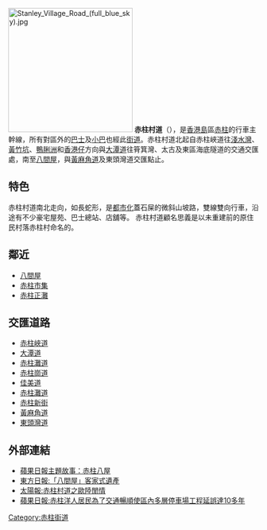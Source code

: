 {{Infobox Hong Kong Road
|   中文街道名稱    =  赤柱村道
|   英文街道名稱    =  Stanley Village Road
|   圖片        =  File:Stanley Village Road View1.jpg
|   圖片說明    =  赤柱村道近巴士總站
|   路段總長度  =  1
|   車速限制    =  50
|   行車線數量  =  雙線雙程
|   所在地區    =  [[南區_(香港)|南區]][[赤柱|赤柱]]
|   起點        =  [[赤柱峽道|赤柱峽道]]／[[大潭道|大潭道]]
|   終點        =  [[黃麻角道|黃麻角道]]／[[東頭灣道|東頭灣道]]
|   道路命名日期= 1933年11月10日
}}
[[File:Stanley_Village_Road_(full_blue_sky).jpg|250px]]
'''赤柱村道'''（{{lang-en|'''Stanley Village Road'''}}），是[[香港島|香港島]]區[[赤柱|赤柱]]的行車主幹線，所有對區外的[[巴士|巴士]]及[[小巴|小巴]]也經此[[街道|街道]]。赤柱村道北起自赤柱峽道往[[淺水灣|淺水灣]]、[[黃竹坑|黃竹坑]]、[[鴨脷洲|鴨脷洲]]和[[香港仔|香港仔]]方向與[[大潭道|大潭道]]往筲箕灣、太古及東區海底隧道的交通交匯處，南至[[八間屋|八間屋]]，與[[黃麻角道|黃麻角道]]及東頭灣道交匯點止。

==特色==
赤柱村道南北走向，如長蛇形，是[[都市化|都市化]]蓋石屎的微斜山坡路，雙線雙向行車，沿途有不少豪宅屋苑、巴士總站、店舖等。 赤柱村道顧名思義是以未重建前的原住民村落赤柱村命名的。

==鄰近==
* [[八間屋|八間屋]]
* [[赤柱市集|赤柱市集]]
*[[赤柱正灘|赤柱正灘]]
==交匯道路==
*[[赤柱峽道|赤柱峽道]]
*[[大潭道|大潭道]]
*[[赤柱灘道|赤柱灘道]]
*[[赤柱崗道|赤柱崗道]]
*[[佳美道|佳美道]]
*[[赤柱灘道|赤柱灘道]]
*[[赤柱新街|赤柱新街]]
*[[黃麻角道|黃麻角道]]
*[[東頭灣道|東頭灣道]]
==外部連結==
*[http://www1.hk.apple.nextmedia.com/template/apple/art_main.php?iss_id=20111112&sec_id=15307&art_id=15793228 蘋果日報主題故事：赤柱八屋 ]{{Dead link}}
*[http://orientaldaily.on.cc/cnt/finance/20130324/00204_002.html 東方日報:「八間屋」客家式遺產] {{Wayback|url=http://orientaldaily.on.cc/cnt/finance/20130324/00204_002.html |date=20200327011809 }}
*[http://the-sun.on.cc/cnt/finance/20130209/00436_034.html?pubdate=20130209 太陽報:赤柱村道之歐陸閒情] {{Wayback|url=http://the-sun.on.cc/cnt/finance/20130209/00436_034.html?pubdate=20130209 |date=20200315143656 }}
*[http://hk.apple.nextmedia.com/supplement/columnist/%E5%B7%A6%E4%B8%81%E5%B1%B1/art/20130812/18374163 蘋果日報:赤柱洋人居民為了交通暢順使區內多層停車場工程延誤達10多年] {{Wayback|url=http://hk.apple.nextmedia.com/supplement/columnist/%E5%B7%A6%E4%B8%81%E5%B1%B1/art/20130812/18374163 |date=20160304134955 }}
[[Category:赤柱街道|Category:赤柱街道]]